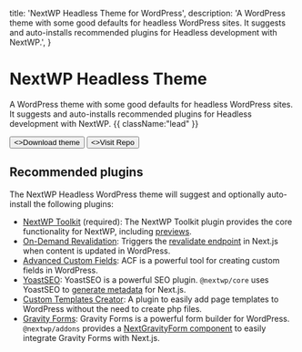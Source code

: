   title: 'NextWP Headless Theme for WordPress',
  description:
    'A WordPress theme with some good defaults for headless WordPress sites. It suggests and auto-installs recommended plugins for Headless development with NextWP.',
}

# NextWP Headless Theme

A WordPress theme with some good defaults for headless WordPress sites. It suggests and auto-installs recommended plugins for Headless development with NextWP. {{ className:"lead" }}

<div className="not-prose mb-16 mt-6 flex gap-3">
  <Button
    target="_blank"
    href="/api/download/nextwp-headless-theme"
    arrow="down"
  >
    <>Download theme</>
  </Button>
  <Button
    href="https://github.com/CalebBarnes/nextwp/tree/main/wordpress/theme/nextwp-headless-theme"
    target="_blank"
    variant="outline"
  >
    <>Visit Repo</>
  </Button>
</div>

## Recommended plugins

The NextWP Headless WordPress theme will suggest and optionally auto-install the following plugins:

- [NextWP Toolkit](/packages/wordpress/nextwp-toolkit-plugin) (required): The NextWP Toolkit plugin provides the core functionality for NextWP, including [previews](/packages/nextwp/core/route-handlers#next-word-press-preview).
- [On-Demand Revalidation](https://wordpress.org/plugins/on-demand-revalidation/): Triggers the [revalidate endpoint](/packages/nextwp/core/route-handlers#revalidate) in Next.js when content is updated in WordPress.
- [Advanced Custom Fields](https://wordpress.org/plugins/advanced-custom-fields/): ACF is a powerful tool for creating custom fields in WordPress.
- [YoastSEO](https://wordpress.org/plugins/wordpress-seo/): YoastSEO is a powerful SEO plugin. `@nextwp/core` uses YoastSEO to [generate metadata](/packages/nextwp/core/next-app-functions#generate-metadata) for Next.js.
- [Custom Templates Creator](https://github.com/CalebBarnes/custom-templates-creator): A plugin to easily add page templates to WordPress without the need to create php files.
- [Gravity Forms](https://www.gravityforms.com/): Gravity Forms is a powerful form builder for WordPress.<br/>
  <Note>
    `@nextwp/addons` provides a [NextGravityForm
    component](/packages/nextwp/addons#next-gravity-form) to easily integrate
    Gravity Forms with Next.js.
  </Note>
